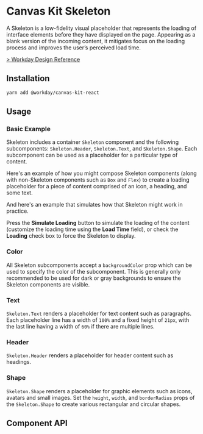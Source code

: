 


<Meta title="Components/Indicators/Skeleton" component={Skeleton} />

# Canvas Kit Skeleton

A Skeleton is a low-fidelity visual placeholder that represents the loading of interface elements
before they have displayed on the page. Appearing as a blank version of the incoming content, it
mitigates focus on the loading process and improves the user’s perceived load time.

[> Workday Design Reference](https://design.workday.com/components/indicators/skeleton-loader)

## Installation

```sh
yarn add @workday/canvas-kit-react
```

## Usage

### Basic Example

Skeleton includes a container `Skeleton` component and the following subcomponents:
`Skeleton.Header`, `Skeleton.Text`, and `Skeleton.Shape`. Each subcomponent can be used as a
placeholder for a particular type of content.

Here's an example of how you might compose Skeleton components (along with non-Skeleton components
such as `Box` and `Flex`) to create a loading placeholder for a piece of content comprised of an
icon, a heading, and some text.

<ExampleCodeBlock code={Basic} />

And here's an example that simulates how that Skeleton might work in practice.

<ExampleCodeBlock code={Simulation} />

Press the **Simulate Loading** button to simulate the loading of the content (customize the loading
time using the **Load Time** field), or check the **Loading** check box to force the Skeleton to
display.

### Color

All Skeleton subcomponents accept a `backgroundColor` prop which can be used to specify the color of
the subcomponent. This is generally only recommended to be used for dark or gray backgrounds to
ensure the Skeleton components are visible.

<ExampleCodeBlock code={Color} />

### Text

`Skeleton.Text` renders a placeholder for text content such as paragraphs. Each placeholder line has
a width of `100%` and a fixed height of `21px`, with the last line having a width of `60%` if there
are multiple lines.

<ExampleCodeBlock code={Text} />

### Header

`Skeleton.Header` renders a placeholder for header content such as headings.

<ExampleCodeBlock code={Header} />

### Shape

`Skeleton.Shape` renders a placeholder for graphic elements such as icons, avatars and small images.
Set the `height`, `width`, and `borderRadius` props of the `Skeleton.Shape` to create various
rectangular and circular shapes.

<ExampleCodeBlock code={Shape} />

## Component API

<SymbolDoc name="Skeleton" hideDescription />
